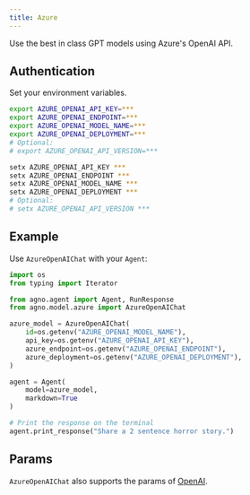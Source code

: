 ```yaml
---
title: Azure
---
```


Use the best in class GPT models using Azure's OpenAI API.

## Authentication

Set your environment variables.

<CodeGroup>

```bash Mac
export AZURE_OPENAI_API_KEY=***
export AZURE_OPENAI_ENDPOINT=***
export AZURE_OPENAI_MODEL_NAME=***
export AZURE_OPENAI_DEPLOYMENT=***
# Optional:
# export AZURE_OPENAI_API_VERSION=***
```

```bash Windows
setx AZURE_OPENAI_API_KEY ***
setx AZURE_OPENAI_ENDPOINT ***
setx AZURE_OPENAI_MODEL_NAME ***
setx AZURE_OPENAI_DEPLOYMENT ***
# Optional:
# setx AZURE_OPENAI_API_VERSION ***
```

</CodeGroup>

## Example

Use `AzureOpenAIChat` with your `Agent`:

<CodeGroup>

```python agent.py
import os
from typing import Iterator

from agno.agent import Agent, RunResponse
from agno.model.azure import AzureOpenAIChat

azure_model = AzureOpenAIChat(
    id=os.getenv("AZURE_OPENAI_MODEL_NAME"),
    api_key=os.getenv("AZURE_OPENAI_API_KEY"),
    azure_endpoint=os.getenv("AZURE_OPENAI_ENDPOINT"),
    azure_deployment=os.getenv("AZURE_OPENAI_DEPLOYMENT"),
)

agent = Agent(
    model=azure_model,
    markdown=True
)

# Print the response on the terminal
agent.print_response("Share a 2 sentence horror story.")
```

</CodeGroup>

## Params

<Snippet file="model-azure-params.mdx" />

`AzureOpenAIChat` also supports the params of [OpenAI](/models/openai).

